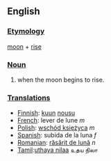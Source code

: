 ==English==

===[[Etymology]]===
[[moon]] + [[rise]]

===[[Noun]]===
# when the moon begins to rise.

===[[Translations]]===
*[[Finnish]]: [[kuu]]n [[nousu]]
*[[French]]: lever de lune ''m''
*[[Polish]]: [[wschód księżyca]] ''m''
*[[Spanish]]: subida de la luna ''f''
*[[Romanian]]: [[răsărit de lună]] ''n''
*[[Tamil]]:[[uthaya nilaa]] உதய நிலா